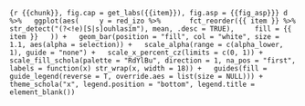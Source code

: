 ```{r {{chunk}}, fig.cap = get_labs({{item}}), fig.asp = {{fig_asp}}}
d %>%
  ggplot(aes(
    y = red_izo %>%
      fct_reorder({{ item }} %>% str_detect("(?<!e)[S|s]ouhlasím"), mean, .desc = TRUE),
    fill = {{ item }}
  )) +
  geom_bar(position = "fill", col = "white", size = 1.1, aes(alpha = selection)) +
  scale_alpha(range = c(alpha_lower, 1), guide = "none") +
  scale_x_percent_cz(limits = c(0, 1)) +
  scale_fill_schola(palette = "RdYlBu", direction = 1, na_pos = "first", labels = function(x) str_wrap(x, width = 18)) +
  guides(fill = guide_legend(reverse = T, override.aes = list(size = NULL))) +
  theme_schola("x", legend.position = "bottom", legend.title = element_blank())
```

